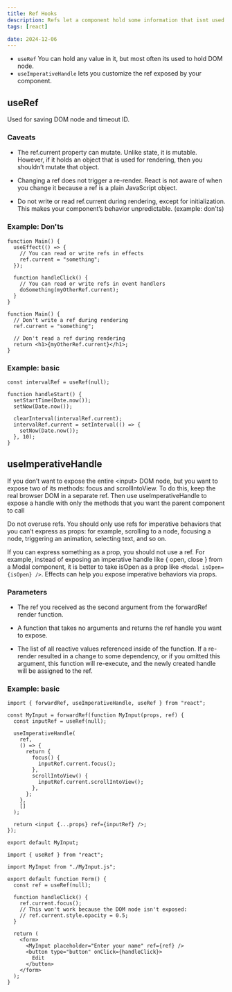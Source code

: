 ```yaml
---
title: Ref Hooks
description: Refs let a component hold some information that isnt used for rendering and they are useful when you need to work with non-React systems.
tags: [react]

date: 2024-12-06
---
```


- `useRef` You can hold any value in it, but most often its used to hold DOM node.
- `useImperativeHandle` lets you customize the ref exposed by your component.

## useRef

Used for saving DOM node and timeout ID.

### Caveats

- The ref.current property can mutate. Unlike state, it is mutable. However, if it holds an object that is used for rendering, then you shouldn’t mutate that object.

- Changing a ref does not trigger a re-render. React is not aware of when you change it because a ref is a plain JavaScript object.

- Do not write or read ref.current during rendering, except for initialization. This makes your component’s behavior unpredictable. (example: don'ts)

### Example: Don'ts

```tsx title="do's"
function Main() {
  useEffect(() => {
    // You can read or write refs in effects
    ref.current = "something";
  });

  function handleClick() {
    // You can read or write refs in event handlers
    doSomething(myOtherRef.current);
  }
}
```

```tsx title="don'ts"
function Main() {
  // Don't write a ref during rendering
  ref.current = "something";

  // Don't read a ref during rendering
  return <h1>{myOtherRef.current}</h1>;
}
```

### Example: basic

```tsx
const intervalRef = useRef(null);

function handleStart() {
  setStartTime(Date.now());
  setNow(Date.now());

  clearInterval(intervalRef.current);
  intervalRef.current = setInterval(() => {
    setNow(Date.now());
  }, 10);
}
```

## useImperativeHandle

If you don’t want to expose the entire \<input> DOM node, but you want to expose two of its methods: focus and scrollIntoView. To do this, keep the real browser DOM in a separate ref. Then use useImperativeHandle to expose a handle with only the methods that you want the parent component to call

<Callout type="warning">

Do not overuse refs. You should only use refs for imperative behaviors that you can’t express as props: for example, scrolling to a node, focusing a node, triggering an animation, selecting text, and so on.

If you can express something as a prop, you should not use a ref. For example, instead of exposing an imperative handle like \{ open, close \} from a Modal component, it is better to take isOpen as a prop like `<Modal isOpen={isOpen} />`. Effects can help you expose imperative behaviors via props.

</Callout>

### Parameters

- The ref you received as the second argument from the forwardRef render function.

- A function that takes no arguments and returns the ref handle you want to expose.

- The list of all reactive values referenced inside of the function. If a re-render resulted in a change to some dependency, or if you omitted this argument, this function will re-execute, and the newly created handle will be assigned to the ref.

### Example: basic

```tsx title="MyInput.tsx" {8-13}
import { forwardRef, useImperativeHandle, useRef } from "react";

const MyInput = forwardRef(function MyInput(props, ref) {
  const inputRef = useRef(null);

  useImperativeHandle(
    ref,
    () => {
      return {
        focus() {
          inputRef.current.focus();
        },
        scrollIntoView() {
          inputRef.current.scrollIntoView();
        },
      };
    },
    []
  );

  return <input {...props} ref={inputRef} />;
});

export default MyInput;
```

```tsx title="App.tsx"
import { useRef } from "react";

import MyInput from "./MyInput.js";

export default function Form() {
  const ref = useRef(null);

  function handleClick() {
    ref.current.focus();
    // This won't work because the DOM node isn't exposed:
    // ref.current.style.opacity = 0.5;
  }

  return (
    <form>
      <MyInput placeholder="Enter your name" ref={ref} />
      <button type="button" onClick={handleClick}>
        Edit
      </button>
    </form>
  );
}
```

